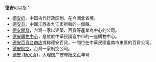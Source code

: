 '''德安'''可以指：
*[[德安府|德安府]]，中国古代行政区划，在今湖北省境。
*[[德安县|德安县]]，中國江西省九江市所轄的一個縣。
*[[德安開發|德安開發]]，台灣一家以建築、百貨等產業為中心的公司。
*[[德安購物中心|德安購物中心]]，是位於中華民國臺中市的一座購物中心。
*[[德安百貨台南店|德安百貨台南店]]或称德安百貨，一間位在中華民國臺南市東區的百貨公司。
*[[德安航空|德安航空]]，台灣一家航空公司。
*[[德安_(杨义贞)|德安 (杨义贞)]]，大理国广安帝[[杨义贞|杨义贞]]年号
{{disambig|Cat=二字亞洲相關消歧義|D}}